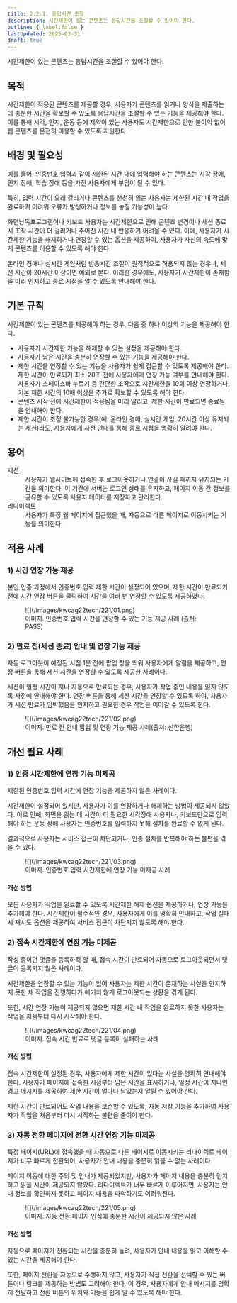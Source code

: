 ```yaml
---
title: 2.2.1. 응답시간 조절
description: 시간제한이 있는 콘텐츠는 응답시간을 조절할 수 있어야 한다.
outline: { label:false }
lastUpdated: 2025-03-31
draft: true
---
```


<Aside title="검사 항목">
시간제한이 있는 콘텐츠는 응답시간을 조절할 수 있어야 한다.
</Aside>

## 목적
시간제한이 적용된 콘텐츠를 제공할 경우, 사용자가 콘텐츠를 읽거나 양식을 제출하는 데 충분한 시간을 확보할 수 있도록 응답시간을 조절할 수 있는 기능을 제공해야 한다. 이를 통해 시각, 인지, 운동 등에 제약이 있는 사용자도 시간제한으로 인한 불이익 없이 웹 콘텐츠를 온전히 이용할 수 있도록 지원한다.

##	배경 및 필요성
예를 들어, 인증번호 입력과 같이 제한된 시간 내에 입력해야 하는 콘텐츠는 시각 장애, 인지 장애, 학습 장애 등을 가진 사용자에게 부담이 될 수 있다.

특히, 입력 시간이 오래 걸리거나 콘텐츠를 천천히 읽는 사용자는 제한된 시간 내 작업을 완료하기 어려워 오류가 발생하거나 정보를 놓칠 가능성이 높다.

화면낭독프로그램이나 키보드 사용자는 시간제한으로 인해 콘텐츠 변경이나 세션 종료 시 조작 시간이 더 걸리거나 주어진 시간 내 반응하기 어려울 수 있다. 이에, 사용자가 시간제한 기능을 해제하거나 연장할 수 있는 옵션을 제공하여, 사용자가 자신의 속도에 맞게 콘텐츠를 이용할 수 있도록 해야 한다.  

온라인 경매나 실시간 게임처럼 반응시간 조절이 원칙적으로 허용되지 않는 경우나, 세션 시간이 20시간 이상이면 예외로 본다. 이러한 경우에도, 사용자가 시간제한이 존재함을 미리 인지하고 종료 시점을 알 수 있도록 안내해야 한다.

##	기본 규칙
시간제한이 있는 콘텐츠를 제공해야 하는 경우, 다음 중 하나 이상의 기능을 제공해야 한다.
- 사용자가 시간제한 기능을 해제할 수 있는 설정을 제공해야 한다.
- 사용자가 남은 시간을 충분히 연장할 수 있는 기능을 제공해야 한다.
- 제한 시간을 연장할 수 있는 기능을 사용자가 쉽게 접근할 수 있도록 제공해야 한다. 제한 시간이 만료되기 최소 20초 전에 사용자에게 연장 가능 여부를 안내해야 한다. 사용자가 스페이스바 누르기 등 간단한 조작으로 시간제한을 10회 이상 연장하거나, 기본 제한 시간의 10배 이상을 추가로 확보할 수 있도록 해야 한다.
- 콘텐츠 시작 전에 시간제한이 적용됨을 미리 알리고, 제한 시간이 만료되면 종료됨을 안내해야 한다.
- 제한 시간이 조정 불가능한 경우(예: 온라인 경매, 실시간 게임, 20시간 이상 유지되는 세션)라도, 사용자에게 사전 안내를 통해 종료 시점을 명확히 알려야 한다.

## 용어
<dl>
	<dt>세션</dt>
	<dd>사용자가 웹사이트에 접속한 후 로그아웃하거나 연결이 끊길 때까지 유지되는 기간을 의미한다. 이 기간에 서버는 로그인 상태를 유지하고, 페이지 이동 간 정보를 공유할 수 있도록 사용자 데이터를 저장하고 관리한다.</dd>
	<dt>리다이렉트</dt>
	<dd>사용자가 특정 웹 페이지에 접근했을 때, 자동으로 다른 페이지로 이동시키는 기능을 의미한다.</dd>
</dl>

## 적용 사례
### 1)	시간 연장 기능 제공
본인 인증 과정에서 인증번호 입력 제한 시간이 설정되어 있으며, 제한 시간이 만료되기 전에 시간 연장 버튼을 클릭하여 시간을 여러 번 연장할 수 있도록 제공하였다.

<figure>
	![](/images/kwcag22tech/221/01.png)
	<figcaption>이미지. 인증번호 입력 시간을 연장할 수 있는 기능 제공 사례 (출처: PASS)</figcaption>
</figure>

### 2)	만료 전(세션 종료) 안내 및 연장 기능 제공
자동 로그아웃이 예정된 시점 1분 전에 팝업 창을 띄워 사용자에게 알림을 제공하고, 연장 버튼을 통해 세션 시간을 연장할 수 있도록 제공한 사례이다.

세션이 일정 시간이 지나 자동으로 만료되는 경우, 사용자가 작업 중인 내용을 잃지 않도록 사전에 안내해야 한다. 연장 버튼을 통해 세션 시간을 연장할 수 있도록 하여, 사용자가 세션 만료가 임박했음을 인지하고 필요한 경우 작업을 이어갈 수 있도록 한다.

<figure>
	![](/images/kwcag22tech/221/02.png)
	<figcaption>이미지. 만료 전 안내 팝업 및 연장 기능 제공 사례(출처: 신한은행)</figcaption>
</figure>

## 개선 필요 사례

### 1)	인증 시간제한에 연장 기능 미제공
제한된 인증번호 입력 시간에 연장 기능을 제공하지 않은 사례이다.

시간제한이 설정되어 있지만, 사용자가 이를 연장하거나 해제하는 방법이 제공되지 않았다. 이로 인해, 화면을 읽는 데 시간이 더 필요한 시각장애 사용자나, 키보드만으로 입력해야 하는 운동 장애 사용자는 인증번호를 입력하지 못해 절차를 완료할 수 없게 된다.

결과적으로 사용자는 서비스 접근이 차단되거나, 인증 절차를 반복해야 하는 불편을 겪을 수 있다.

<figure>
	![](/images/kwcag22tech/221/03.png)
	<figcaption>이미지. 인증번호 입력 시간제한에 연장 기능 미제공 사례</figcaption>
</figure>

#### 개선 방법
모든 사용자가 작업을 완료할 수 있도록 시간제한 해제 옵션을 제공하거나, 연장 기능을 추가해야 한다. 시간제한이 필수적인 경우, 사용자에게 이를 명확히 안내하고, 작업 실패 시 재시도 옵션을 제공하여 서비스 접근이 차단되지 않도록 해야 한다.

### 2)	접속 시간제한에 연장 기능 미제공
작성 중이던 댓글을 등록하려 할 때, 접속 시간이 만료되어 자동으로 로그아웃되면서 댓글이 등록되지 않은 사례이다.

시간제한을 연장할 수 있는 기능이 없어 사용자는 제한 시간이 존재하는 사실을 인지하지 못한 채 작업을 진행하다가 예기치 않게 로그아웃되는 상황을 겪게 된다.  

또한, 시간 연장 기능이 제공되지 않으면 제한 시간 내 작업을 완료하지 못한 사용자는 작업을 처음부터 다시 시작해야 한다.

<figure>
	![](/images/kwcag22tech/221/04.png)
	<figcaption>이미지. 접속 시간 만료로 댓글 등록이 실패하는 사례</figcaption>
</figure>

#### 개선 방법
접속 시간제한이 설정된 경우, 사용자에게 제한 시간이 있다는 사실을 명확히 안내해야 한다. 사용자가 페이지에 접속한 시점부터 남은 시간을 표시하거나, 일정 시간이 지나면 경고 메시지를 제공하여 제한 시간이 얼마나 남았는지 알릴 수 있어야 한다.

제한 시간이 만료되어도 작업 내용을 보존할 수 있도록, 자동 저장 기능을 추가하여 사용자가 작업을 처음부터 다시 시작하는 불편을 줄여야 한다.

### 3)	자동 전환 페이지에 전환 시간 연장 기능 미제공
특정 페이지(URL)에 접속했을 때 자동으로 다른 페이지로 이동시키는 리다이렉트 페이지가 너무 빠르게 전환되어, 사용자가 안내 내용을 충분히 읽을 수 없는 사례이다. 

페이지 이동에 대한 주의 및 안내가 제공되었지만, 사용자가 페이지 내용을 충분히 인지하고 읽을 시간이 제공되지 않았다. 리다이렉트가 너무 빠르게 이루어지면, 사용자는 안내 정보를 확인하지 못하고 페이지 내용을 파악하기도 어려워진다.

<figure>
	![](/images/kwcag22tech/221/05.png)
	<figcaption>이미지. 자동 전환 페이지 인식에 충분한 시간이 제공되지 않은 사례</figcaption>
</figure>

#### 개선 방법
자동으로 페이지가 전환되는 시간을 충분히 늘려, 사용자가 안내 내용을 읽고 이해할 수 있는 시간을 제공해야 한다.

또한, 페이지 전환을 자동으로 수행하지 않고, 사용자가 직접 전환을 선택할 수 있는 버튼이나 링크를 제공하는 방법도 고려해야 한다. 이 경우, 사용자에게 안내 메시지를 명확히 전달하고 전환 버튼의 위치와 기능을 쉽게 알 수 있도록 해야 한다.

